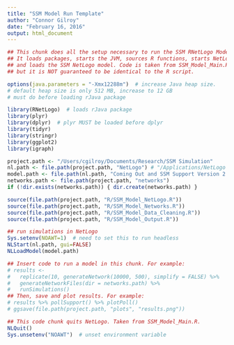 ```yaml
---
title: "SSM Model Run Template"
author: "Connor Gilroy"
date: "February 16, 2016"
output: html_document
---
```


```r
## This chunk does all the setup necessary to run the SSM RNetLogo Model. 
## It loads packages, starts the JVM, sources R functions, starts NetLogo, 
## and loads the SSM NetLogo model. Code is taken from SSM_Model_Main.R, 
## but it is NOT guaranteed to be identical to the R script.

options(java.parameters = "-Xmx12288m")  # increase Java heap size. 
# default heap size is only 512 MB, increase to 12 GB 
# must do before loading rJava package

library(RNetLogo)  # loads rJava package
library(plyr)
library(dplyr)  # plyr MUST be loaded before dplyr
library(tidyr)
library(stringr)
library(ggplot2)
library(igraph)

project.path <- "/Users/cgilroy/Documents/Research/SSM Simulation"
nl.path <- file.path(project.path, "NetLogo") # "/Applications/NetLogo 5.2.1"
model.path <- file.path(nl.path, "Coming Out and SSM Support Version 2.nlogo")
networks.path <- file.path(project.path, "networks")
if (!dir.exists(networks.path)) { dir.create(networks.path) }

source(file.path(project.path, "R/SSM_Model_NetLogo.R"))
source(file.path(project.path, "R/SSM_Model_Networks.R"))
source(file.path(project.path, "R/SSM_Model_Data_Cleaning.R"))
source(file.path(project.path, "R/SSM_Model_Output.R"))

## run simulations in NetLogo
Sys.setenv(NOAWT=1)  # need to set this to run headless
NLStart(nl.path, gui=FALSE)
NLLoadModel(model.path)
```

```r
## Insert code to run a model in this chunk. For example:
# results <- 
#   replicate(10, generateNetwork(10000, 500), simplify = FALSE) %>% 
#   generateNetworkFiles(dir = networks.path) %>% 
#   runSimulations() 
## Then, save and plot results. For example:
# results %>% pollSupport() %>% plotPoll()
# ggsave(file.path(project.path, "plots", "results.png"))
```

```r
## This code chunk quits NetLogo. Taken from SSM_Model_Main.R.
NLQuit()
Sys.unsetenv("NOAWT")  # unset environment variable
```